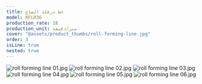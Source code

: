 ```yaml
---
title: خط درفلة الصاج
model: RFL036
production_rate: 18
production_unit: متر/دقيقة
cover: "@assets/product_thumbs/roll-forming-line.jpg"
order: 3
isLine: true
nested: true
---
```



<ProductTabs />

![roll forming line 01.jpg](@assets/article_images/roll-forming-line/roll-forming-line-01.jpg)
![roll forming line 02.jpg](@assets/article_images/roll-forming-line/roll-forming-line-02.jpg)
![roll forming line 03.jpg](@assets/article_images/roll-forming-line/roll-forming-line-03.jpg)
![roll forming line 04.jpg](@assets/article_images/roll-forming-line/roll-forming-line-04.jpg)
![roll forming line 05.jpg](@assets/article_images/roll-forming-line/roll-forming-line-05.jpg)
![roll forming line 06.jpg](@assets/article_images/roll-forming-line/roll-forming-line-06.jpg)
